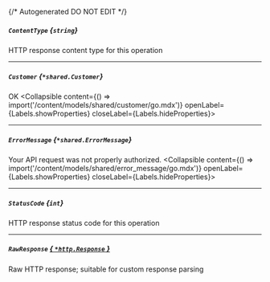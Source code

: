 {/* Autogenerated DO NOT EDIT  */}

##### `ContentType` *{`string`}*
HTTP response content type for this operation

---
##### `Customer` *{`*shared.Customer`}*
OK
<Collapsible content={() => import('/content/models/shared/customer/go.mdx')} openLabel={Labels.showProperties} closeLabel={Labels.hideProperties}>
</Collapsible>

---
##### `ErrorMessage` *{`*shared.ErrorMessage`}*
Your API request was not properly authorized.
<Collapsible content={() => import('/content/models/shared/error_message/go.mdx')} openLabel={Labels.showProperties} closeLabel={Labels.hideProperties}>
</Collapsible>

---
##### `StatusCode` *{`int`}*
HTTP response status code for this operation

---
##### `RawResponse` [*{ `*http.Response` }*](https://pkg.go.dev/net/http#Response)
Raw HTTP response; suitable for custom response parsing


